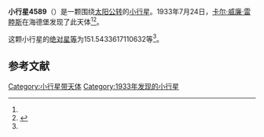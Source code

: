 {{Infobox planet
| bgcolour = #FFFFC0
| name = 4589 McDowell
| symbol = 
| image = 
| caption = 
| discovery = yes
| discovery_ref = 
| discoverer = [[卡尔·威廉·雷睦斯|卡尔·威廉·雷睦斯]]
| discovery_site = [[海德堡|海德堡]] 
| discovered = 1933年7月24日
| designations = yes
| mp_name = 
| named_after = 
| alt_names = 1933 OB/ 1975 VC2 / 1986 NH / 1989 GY
| mp_category = [[主带小行星|主带小行星]]
| orbit_ref = <ref name="a">[http://ssd.jpl.nasa.gov/sbdb.cgi?sstr=4589 4589 McDowell] {{Wayback|url=http://ssd.jpl.nasa.gov/sbdb.cgi?sstr=4589 |date=20201124005848 }}，小行星數據庫瀏覽器（JPL Small-Body Database Browser）－[[美国国家航空航天局|美国国家航空航天局]]喷气推进实验室</ref>
| epoch = 2456400.5 (2013年4月18日更新)
| aphelion = {{convert|2.885175423409286|AU|km|3|abbr=on|lk=out}}
| perihelion = {{convert|1.983395248046821|AU|km|3|abbr=on}}
| semimajor = {{convert|2.434285335728053|AU|km|3|abbr=on}}
| eccentricity = 0.18522483
| period = 1387.252931 [[日|日]]<br />3.8[[儒略年|儒略年]]
| avg_speed = 
| inclination = 2.269783768474021
| asc_node = 200.0898890568214
| mean_anomaly = 
| arg_peri = 151.5433617110632
| satellites = 
| physical_characteristics = yes
| dimensions = 
| mass = 
| density = 
| surface_grav = 
| escape_velocity = 
| sidereal_day = 
| axial_tilt = 
| pole_ecliptic_lat = 
| pole_ecliptic_lon = 
| albedo = 
| temperatures= 
| temp_name1 = 
| mean_temp_1 = 
| max_temp_1 = 
| temp_name2 = 
| max_temp_2 = 
| spectral_type = 
| abs_magnitude = 151.5433617110632
}}

'''小行星4589'''（{{lang-en|4589 McDowell}}）是一颗围绕[[太阳|太阳]][[公转|公转]]的[[小行星|小行星]]。1933年7月24日，[[卡尔·威廉·雷睦斯|卡尔·威廉·雷睦斯]]在海德堡发现了此天体<ref name="a" /><ref>{{cite news|title=小行星列表|url=http://cfa-www.harvard.edu/iau/lists/NumberedMPs.txt|accessdate=2013-07-08|newspaper=哈佛大学|archive-date=2008-05-17|archive-url=https://web.archive.org/web/20080517010638/http://cfa-www.harvard.edu/iau/lists/NumberedMPs.txt|dead-url=no}}</ref>。

这颗小行星的[[绝对星等|绝对星等]]为151.5433617110632等<ref name="a" />。

==参考文献==
{{reflist}}
{{Minor Planet Number|[[小行星4588|小行星4588]]|[[小行星4590|小行星4590]]}}

{{小天体}}

[[Category:小行星带天体|Category:小行星带天体]]
[[Category:1933年发现的小行星|Category:1933年发现的小行星]]

{{asteroid-stub}}